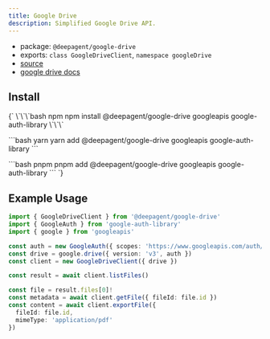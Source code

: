 ```yaml
---
title: Google Drive
description: Simplified Google Drive API.
---
```


- package: `@deepagent/google-drive`
- exports: `class GoogleDriveClient`, `namespace googleDrive`
- [source](https://github.com/amardeeplakshkar/deepagent/blob/main/packages/google-drive/src/google-drive-client.ts)
- [google drive docs](https://developers.google.com/workspace/drive/api)

## Install

<PackageTabs>
{`
\`\`\`bash npm
npm install @deepagent/google-drive googleapis google-auth-library
\`\`\`

\`\`\`bash yarn
yarn add @deepagent/google-drive googleapis google-auth-library
\`\`\`

\`\`\`bash pnpm
pnpm add @deepagent/google-drive googleapis google-auth-library
\`\`\`
`}
</PackageTabs>

## Example Usage

```ts
import { GoogleDriveClient } from '@deepagent/google-drive'
import { GoogleAuth } from 'google-auth-library'
import { google } from 'googleapis'

const auth = new GoogleAuth({ scopes: 'https://www.googleapis.com/auth/drive' })
const drive = google.drive({ version: 'v3', auth })
const client = new GoogleDriveClient({ drive })

const result = await client.listFiles()

const file = result.files[0]!
const metadata = await client.getFile({ fileId: file.id })
const content = await client.exportFile({
  fileId: file.id,
  mimeType: 'application/pdf'
})
```
